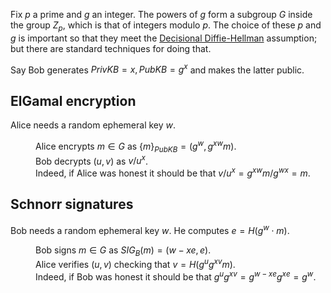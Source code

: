 
Fix <math>p</math> a prime and <math>g</math> an integer. The powers of <math>g</math> form a subgroup <math>G</math> inside the group <math>Z_p</math>, which is that of integers modulo <math>p</math>. The choice of these <math>p</math> and <math>g</math> is important so that they meet the [http://en.wikipedia.org/wiki/Decisional_Diffie%E2%80%93Hellman_assumption Decisional Diffie-Hellman] assumption; but there are standard techniques for doing that. 

Say Bob generates <math>PrivKB=x, PubKB=g^x</math> and makes the latter public.

== ElGamal encryption ==
Alice needs a random ephemeral key <math>w</math>.
:Alice encrypts <math>m\in G</math> as <math>\{m\}_{PubKB}=(g^w,{g^x}^w m)</math>.
:Bob decrypts <math>(u,v)</math> as <math>v/u^x</math>.
:Indeed, if Alice was honest it should be that <math> v/u^x=g^{xw}m/g^{wx}=m </math>.

== Schnorr signatures ==
Bob needs a random ephemeral key <math>w</math>. He computes <math>e=H(g^w\cdot m)</math>.
:Bob signs <math>m\in G</math> as <math>SIG_B(m)=(w-xe,e)</math>.
:Alice verifies <math>(u,v)</math> checking that <math>v=H(g^u {g^x}^v m)</math>.
:Indeed, if Bob was honest it should be that <math>g^u {g^x}^v =g^{w-xe}{g^x}^e =g^w </math>.